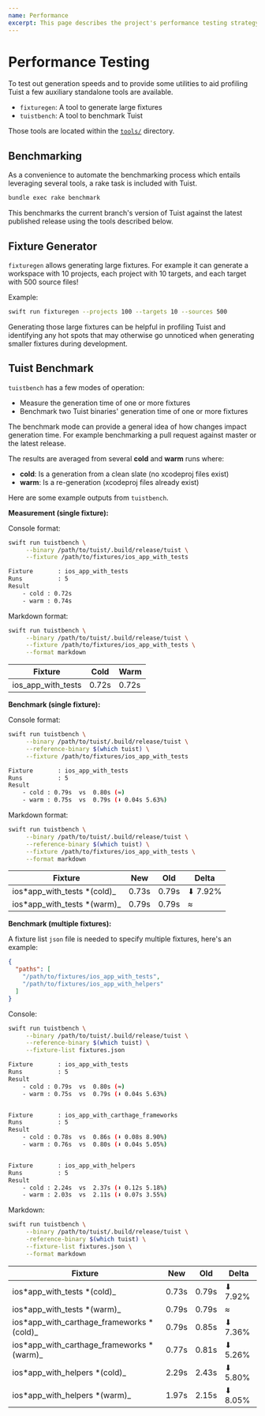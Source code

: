 ```yaml
---
name: Performance
excerpt: This page describes the project's performance testing strategy.
---
```


# Performance Testing

To test out generation speeds and to provide some utilities to aid profiling Tuist a few auxiliary standalone tools are available.

- `fixturegen`: A tool to generate large fixtures
- `tuistbench`: A tool to benchmark Tuist

Those tools are located within the [`tools/`](https://github.com/tuist/tuist/blob/master/tools) directory.

## Benchmarking

As a convenience to automate the benchmarking process which entails leveraging several tools, a rake task is included with Tuist.

```sh
bundle exec rake benchmark
```

This benchmarks the current branch's version of Tuist against the latest published release using the tools described below.

## Fixture Generator

`fixturegen` allows generating large fixtures. For example it can generate a workspace with 10 projects, each project with 10 targets, and each target with 500 source files!

Example:

```sh
swift run fixturegen --projects 100 --targets 10 --sources 500
```

Generating those large fixtures can be helpful in profiling Tuist and identifying any hot spots that may otherwise go unnoticed when generating smaller fixtures during development.

## Tuist Benchmark

`tuistbench` has a few modes of operation:

- Measure the generation time of one or more fixtures
- Benchmark two Tuist binaries' generation time of one or more fixtures

The benchmark mode can provide a general idea of how changes impact generation time. For example benchmarking a pull request against master or the latest release.

The results are averaged from several **cold** and **warm** runs where:

- **cold**: Is a generation from a clean slate (no xcodeproj files exist)
- **warm**: Is a re-generation (xcodeproj files already exist)

Here are some example outputs from `tuistbench`.

**Measurement (single fixture):**

Console format:

```sh
swift run tuistbench \
     --binary /path/to/tuist/.build/release/tuist \
     --fixture /path/to/fixtures/ios_app_with_tests

Fixture       : ios_app_with_tests
Runs          : 5
Result
    - cold : 0.72s
    - warm : 0.74s

```

Markdown format:

```sh
swift run tuistbench \
     --binary /path/to/tuist/.build/release/tuist \
     --fixture /path/to/fixtures/ios_app_with_tests \
     --format markdown
```

| Fixture            | Cold  | Warm  |
| ------------------ | ----- | ----- |
| ios_app_with_tests | 0.72s | 0.72s |

**Benchmark (single fixture):**

Console format:

```sh
swift run tuistbench \
     --binary /path/to/tuist/.build/release/tuist \
     --reference-binary $(which tuist) \
     --fixture /path/to/fixtures/ios_app_with_tests

Fixture       : ios_app_with_tests
Runs          : 5
Result
    - cold : 0.79s  vs  0.80s (≈)
    - warm : 0.75s  vs  0.79s (⬇︎ 0.04s 5.63%)
```

Markdown format:

```sh
swift run tuistbench \
     --binary /path/to/tuist/.build/release/tuist \
     --reference-binary $(which tuist) \
     --fixture /path/to/fixtures/ios_app_with_tests \
     --format markdown
```

| Fixture                      | New   | Old   | Delta    |
| ---------------------------- | ----- | ----- | -------- |
| ios*app_with_tests *(cold)\_ | 0.73s | 0.79s | ⬇︎ 7.92% |
| ios*app_with_tests *(warm)\_ | 0.79s | 0.79s | ≈        |

**Benchmark (multiple fixtures):**

A fixture list `json` file is needed to specify multiple fixtures, here's an example:

```json
{
  "paths": [
    "/path/to/fixtures/ios_app_with_tests",
    "/path/to/fixtures/ios_app_with_helpers"
  ]
}
```

Console:

```sh
swift run tuistbench \
     --binary /path/to/tuist/.build/release/tuist \
     --reference-binary $(which tuist) \
     --fixture-list fixtures.json

Fixture       : ios_app_with_tests
Runs          : 5
Result
    - cold : 0.79s  vs  0.80s (≈)
    - warm : 0.75s  vs  0.79s (⬇︎ 0.04s 5.63%)


Fixture       : ios_app_with_carthage_frameworks
Runs          : 5
Result
    - cold : 0.78s  vs  0.86s (⬇︎ 0.08s 8.90%)
    - warm : 0.76s  vs  0.80s (⬇︎ 0.04s 5.05%)


Fixture       : ios_app_with_helpers
Runs          : 5
Result
    - cold : 2.24s  vs  2.37s (⬇︎ 0.12s 5.18%)
    - warm : 2.03s  vs  2.11s (⬇︎ 0.07s 3.55%)

```

Markdown:

```sh
swift run tuistbench \
     --binary /path/to/tuist/.build/release/tuist \
     -reference-binary $(which tuist) \
     --fixture-list fixtures.json \
     --format markdown
```

| Fixture                                    | New   | Old   | Delta    |
| ------------------------------------------ | ----- | ----- | -------- |
| ios*app_with_tests *(cold)\_               | 0.73s | 0.79s | ⬇︎ 7.92% |
| ios*app_with_tests *(warm)\_               | 0.79s | 0.79s | ≈        |
| ios*app_with_carthage_frameworks *(cold)\_ | 0.79s | 0.85s | ⬇︎ 7.36% |
| ios*app_with_carthage_frameworks *(warm)\_ | 0.77s | 0.81s | ⬇︎ 5.26% |
| ios*app_with_helpers *(cold)\_             | 2.29s | 2.43s | ⬇︎ 5.80% |
| ios*app_with_helpers *(warm)\_             | 1.97s | 2.15s | ⬇︎ 8.05% |
